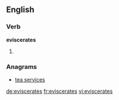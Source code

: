 ==English==

===Verb===
'''eviscerates'''

# {{en-third-person singular of|eviscerate}}

===Anagrams===
* [[tea services#English|tea services]]

[[de:eviscerates]]
[[fr:eviscerates]]
[[vi:eviscerates]]